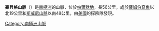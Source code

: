 {{coord|75|52|S|069|15|W|display=title}}

'''豪貝格山脈'''（{{lang-en|Hauberg Mountains}}）是[[南極洲|南極洲]]的山脈，位於[[帕爾默地|帕爾默地]]，長56公里，處於[[薩姆伯奇角|薩姆伯奇角]]以北19公里和[[斯威尼山脈|斯威尼山脈]]以南48公里，由[[美國|美國]]的探險隊發現。

{{Antarctica-geo-stub}}
[[Category:南極洲山脈|Category:南極洲山脈]]